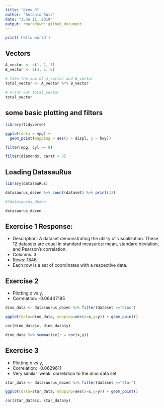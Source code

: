 ```yaml
---
title: "demo_R"
author: "Antonio Ruiz"
date: "June 11, 2019"
output: rmarkdown::github_document
---
```



```r

print('hello world')

```





## Vectors
```r

A_vector <- c(1, 2, 3)
B_vector <- c(4, 5, 6)

# Take the sum of A_vector and B_vector
total_vector <- A_vector %*% B_vector
  
# Print out total_vector
total_vector


```

## some basic plotting and filters
```r
library(tidyverse)

ggplot(data = mpg) + 
  geom_point(mapping = aes(x = displ, y = hwy))

filter(mpg, cyl == 8)

filter(diamonds, carat > 3)
```

## Loading DatasauRus


```r
library(datasauRus)

datasaurus_dozen %>% count(dataset) %>% print(13)

#?datasaurus_dozen


```


```r

datasaurus_dozen
```
## Exercise 1 Response:
* Description: A dataset demonstrating the utility of visualization. These 12 datasets are equal in standard measures: mean, standard deviation, and Pearson's correlation. 
* Columns: 3
* Rows: 1846
* Each row is a set of coordinates with a respective data.


## Exercise 2
* Plotting x vs y,
* Correlation: -0.06447185
```r

dino_data <- datasaurus_dozen %>% filter(dataset =="dino")

ggplot(data=dino_data, mapping=aes(x=x,y=y)) + geom_point()

cor(dino_data$x, dino_data$y)
```


```r
dino_data %>% summarize(r = cor(x,y))
```





## Exercise 3
* Plotting x vs y,
* Correlation:  -0.0629611
* Very similar 'weak' correlation to the dino data set
```r
star_data <- datasaurus_dozen %>% filter(dataset =="star")

ggplot(data=star_data, mapping=aes(x=x,y=y)) + geom_point()

cor(star_data$x, star_data$y)
```

